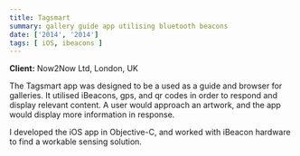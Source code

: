 ```yaml
---
title: Tagsmart
summary: gallery guide app utilising bluetooth beacons
date: ['2014', '2014']
tags: [ iOS, ibeacons ]
---
```


**Client:** Now2Now Ltd, London, UK

The Tagsmart app was designed to be a used as a guide and browser for galleries. It 
utilised iBeacons, gps, and qr codes in order to respond and display relevant content. 
A user would approach an artwork, and the app would display more information in response.

I developed the iOS app in Objective-C, and worked with iBeacon hardware to find a 
workable sensing solution.

